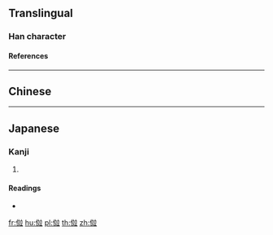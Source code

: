 {{character info/new}}
==Translingual==

===Han character===
{{Han char|rn=9|rad=人|as=10|sn=12|four=|canj=OYTT|ids=⿰亻竝}}

====References====
{{Han ref|kx=0114.051|dkj=00983|dj=0242.070|hdz=10205.050|uh=50A1}}

----

==Chinese==
{{zh-see|並|v}}

----

==Japanese==

===Kanji===
{{ja-kanji|grade=|rs=人10}}

# {{defn|lang=ja|sort=人10}}

====Readings====
* {{ja-readings|on=[[へい]] (hei)|kun=[[なみ]] (nami), [[ならべる]] (naraberu), [[ならぶ]] (narabu), [[ならびに]] (narabini)}}

[[fr:傡]]
[[hu:傡]]
[[pl:傡]]
[[th:傡]]
[[zh:傡]]